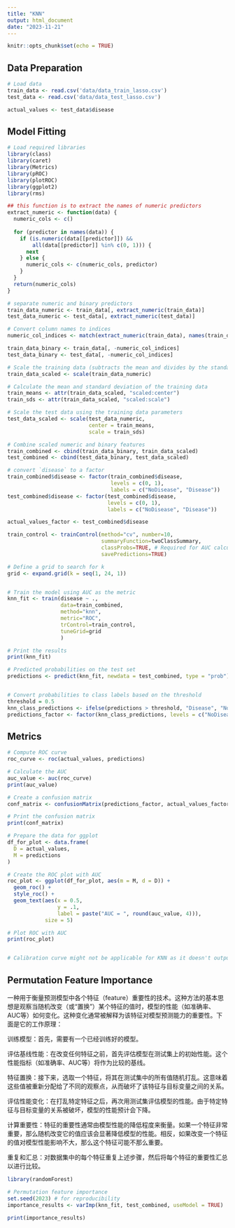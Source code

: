 ---
title: "KNN"
output: html_document
date: "2023-11-21"
---

```{r setup, include=FALSE}
knitr::opts_chunk$set(echo = TRUE)
```

## Data Preparation
```{r}
# Load data
train_data <- read.csv('data/data_train_lasso.csv')
test_data <- read.csv('data/data_test_lasso.csv')

actual_values <- test_data$disease
```

## Model Fitting

```{r}
# Load required libraries
library(class)
library(caret)
library(Metrics)
library(pROC)
library(plotROC)
library(ggplot2)
library(rms)
```


```{r}
## this function is to extract the names of numeric predictors
extract_numeric <- function(data) {
  numeric_cols <- c()
  
  for (predictor in names(data)) {
    if (is.numeric(data[[predictor]]) && 
        all(data[[predictor]] %in% c(0, 1))) {
      next
    } else {
      numeric_cols <- c(numeric_cols, predictor)
    }
  }
  return(numeric_cols)
}

```


```{r}
# separate numeric and binary predictors
train_data_numeric <- train_data[, extract_numeric(train_data)]
test_data_numeric <- test_data[, extract_numeric(test_data)]

# Convert column names to indices
numeric_col_indices <- match(extract_numeric(train_data), names(train_data))

train_data_binary <- train_data[, -numeric_col_indices]
test_data_binary <- test_data[, -numeric_col_indices]
```



```{r}
# Scale the training data (subtracts the mean and divides by the standard deviation, resulting in a dataset with a mean of 0 and a standard deviation of 1 for each column).
train_data_scaled <- scale(train_data_numeric)

# Calculate the mean and standard deviation of the training data
train_means <- attr(train_data_scaled, "scaled:center")
train_sds <- attr(train_data_scaled, "scaled:scale")

# Scale the test data using the training data parameters
test_data_scaled <- scale(test_data_numeric,
                          center = train_means,
                          scale = train_sds)

# Combine scaled numeric and binary features
train_combined <- cbind(train_data_binary, train_data_scaled)
test_combined <- cbind(test_data_binary, test_data_scaled)
```


```{r}
# convert `disease` to a factor
train_combined$disease <- factor(train_combined$disease,
                                 levels = c(0, 1),
                                 labels = c("NoDisease", "Disease"))
test_combined$disease <- factor(test_combined$disease,
                                levels = c(0, 1),
                                labels = c("NoDisease", "Disease"))

actual_values_factor <- test_combined$disease
```



```{r}
train_control <- trainControl(method="cv", number=10, 
                              summaryFunction=twoClassSummary, 
                              classProbs=TRUE, # Required for AUC calculation
                              savePredictions=TRUE)

# Define a grid to search for k
grid <- expand.grid(k = seq(1, 24, 1))


# Train the model using AUC as the metric
knn_fit <- train(disease ~ ., 
                 data=train_combined,
                 method="knn", 
                 metric="ROC", 
                 trControl=train_control,
                 tuneGrid=grid
                 )

# Print the results
print(knn_fit)
```

```{r}
# Predicted probabilities on the test set
predictions <- predict(knn_fit, newdata = test_combined, type = "prob")[, "Disease"]


# Convert probabilities to class labels based on the threshold
threshold = 0.5
knn_class_predictions <- ifelse(predictions > threshold, "Disease", "NoDisease")
predictions_factor <- factor(knn_class_predictions, levels = c("NoDisease", "Disease"))

```


## Metrics
```{r} 
# Compute ROC curve
roc_curve <- roc(actual_values, predictions)

# Calculate the AUC
auc_value <- auc(roc_curve)
print(auc_value)

# Create a confusion matrix
conf_matrix <- confusionMatrix(predictions_factor, actual_values_factor)

# Print the confusion matrix
print(conf_matrix)

```



```{r}
# Prepare the data for ggplot
df_for_plot <- data.frame(
  D = actual_values,
  M = predictions
)

# Create the ROC plot with AUC
roc_plot <- ggplot(df_for_plot, aes(m = M, d = D)) +
  geom_roc() +
  style_roc() +
  geom_text(aes(x = 0.5,
                y = .1, 
                label = paste("AUC = ", round(auc_value, 4))), 
            size = 5)

# Plot ROC with AUC
print(roc_plot)


# Calibration curve might not be applicable for KNN as it doesn't output probabilities
```




## Permutation Feature Importance

一种用于衡量预测模型中各个特征（feature）重要性的技术。这种方法的基本思想是观察当随机改变（或“置换”）某个特征的值时，模型的性能（如准确率、AUC等）如何变化。这种变化通常被解释为该特征对模型预测能力的重要性。下面是它的工作原理：

训练模型：首先，需要有一个已经训练好的模型。

评估基线性能：在改变任何特征之前，首先评估模型在测试集上的初始性能。这个性能指标（如准确率、AUC等）将作为比较的基线。

特征置换：接下来，选取一个特征，将其在测试集中的所有值随机打乱。这意味着这些值被重新分配给了不同的观察点，从而破坏了该特征与目标变量之间的关系。

评估性能变化：在打乱特定特征之后，再次用测试集评估模型的性能。由于特定特征与目标变量的关系被破坏，模型的性能预计会下降。

计算重要性：特征的重要性通常由模型性能的降低程度来衡量。如果一个特征非常重要，那么随机改变它的值应该会显著降低模型的性能。相反，如果改变一个特征的值对模型性能影响不大，那么这个特征可能不那么重要。

重复和汇总：对数据集中的每个特征重复上述步骤，然后将每个特征的重要性汇总以进行比较。




```{r}
library(randomForest)

# Permutation feature importance
set.seed(2023) # for reproducibility
importance_results <- varImp(knn_fit, test_combined, useModel = TRUE)

print(importance_results)


```





